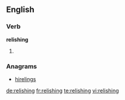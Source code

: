 ==English==

===Verb===
'''relishing'''

# {{present participle of|relish}}

===Anagrams===
* [[hirelings#English|hirelings]]

[[de:relishing]]
[[fr:relishing]]
[[te:relishing]]
[[vi:relishing]]